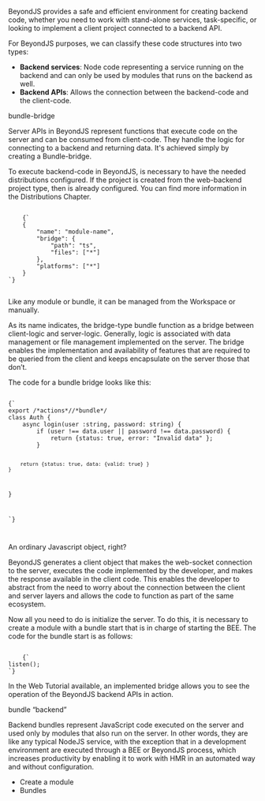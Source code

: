 
<Title>Backend-code</Title>

BeyondJS provides a safe and efficient environment for creating backend code, whether you need to work with stand-alone services, task-specific, or looking to implement a client project connected to a backend API.

For BeyondJS purposes, we can classify these code structures into two types:

-   **Backend services**: Node code representing a service running on the backend and can only be used by modules that runs on the backend as well.
-   **Backend APIs**: Allows the connection between the backend-code and the client-code.

<Title>API Server</Title>
<Subtitle>bundle-bridge</Subtitle>

Server APIs in BeyondJS represent functions that execute code on the server and can be consumed from client-code. They handle the logic for connecting to a backend and returning data. It's achieved simply by creating a <Link to="/docs/bundles#bridge">Bundle-bridge</Link>.

To execute backend-code in BeyondJS, is necessary to have the needed distributions configured. If the project is created from the web-backend project type, then is already configured. You can find more information in the <Link to="/docs/distributions">Distributions Chapter.</Link>

<Code>
	{`
    {
        "name": "module-name",
        "bridge": {
            "path": "ts",
            "files": ["*"]
        },
        "platforms": ["*"]
    }
`}

</Code>

Like any module or bundle, it can be managed from the <Link to="/workspace">Workspace</Link> or manually.

As its name indicates, the bridge-type bundle function as a bridge between client-logic and server-logic. Generally, logic is associated with data management or file management implemented on the server. The bridge enables the implementation and availability of features that are required to be queried from the client and keeps encapsulate on the server those that don’t.

The code for a bundle bridge looks like this:

<Code>
{`
export /*actions*//*bundle*/
class Auth {
    async login(user :string, password: string) {
        if (user !== data.user || password !== data.password) {
            return {status: true, error: "Invalid data" };
        }

        return {status: true, data: {valid: true} }
    }

}

`}

</Code>

An ordinary Javascript object, right?

BeyondJS generates a client object that makes the web-socket connection to the server, executes the code implemented by the developer, and makes the response available in the client code. This enables the developer to abstract from the need to worry about the connection between the client and server layers and allows the code to function as part of the same ecosystem.

Now all you need to do is initialize the server. To do this, it is necessary to create a module with a bundle start that is in charge of starting the <Link to="/docs/bee">BEE.</Link> The code for the bundle start is as follows:

<Code>
	{`
listen();
`}
</Code>

In the <Link to="/tutorial/web">Web Tutorial</Link> available, an implemented bridge allows you to see the operation of the BeyondJS backend APIs in action.

<Title>Magical comments</Title>
<Subtitle>bundle “backend”</Subtitle>

Backend bundles represent JavaScript code executed on the server and used only by modules that also run on the server. In other words, they are like any typical NodeJS service, with the exception that in a development environment are executed through a BEE or BeyondJS process, which increases productivity by enabling it to work with HMR in an automated way and without configuration.

-   <Link to="/docs/modules/create">Create a module</Link>
-   <Link to="/docs/bundles">Bundles</Link>
